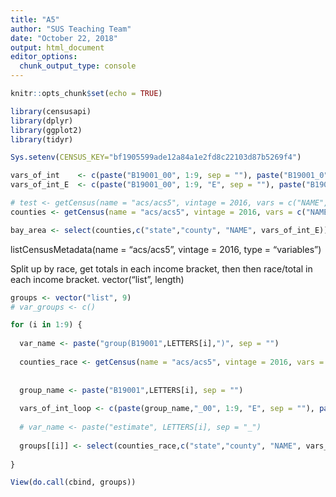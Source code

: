 ```yaml
---
title: "A5"
author: "SUS Teaching Team"
date: "October 22, 2018"
output: html_document
editor_options: 
  chunk_output_type: console
---
```


```r
knitr::opts_chunk$set(echo = TRUE)
```

```r
library(censusapi)
library(dplyr)
library(ggplot2)
library(tidyr)
```

```r
Sys.setenv(CENSUS_KEY="bf1905599ade12a84a1e2fd8c22103d87b5269f4")
```

```r
vars_of_int    <- c(paste("B19001_00", 1:9, sep = ""), paste("B19001_0", 10:17, sep = ""))
vars_of_int_E  <- c(paste("B19001_00", 1:9, "E", sep = ""), paste("B19001_0", 10:17, "E", sep = ""))
```


```r
# test <- getCensus(name = "acs/acs5", vintage = 2016, vars = c("NAME", "group(B19001)"), region = "tract:*", regionin = "state:06+county:001,013,041,055,075,081,085,095,097")
counties <- getCensus(name = "acs/acs5", vintage = 2016, vars = c("NAME","group(B19001)"), region = "county:001,013,041,055,075,081,085,095,097", regionin = "state:06")

bay_area <- select(counties,c("state","county", "NAME", vars_of_int_E)) %>% gather(variable, value, -c("state","county", "NAME")) %>% group_by(variable) %>% summarize("estimate_total" = sum(value))
```


listCensusMetadata(name = "acs/acs5", vintage = 2016, type = "variables")

Split up by race, get totals in each income bracket, then then race/total in each income bracket. 
vector("list", length)

```r
groups <- vector("list", 9)
# var_groups <- c()

for (i in 1:9) {
  
  var_name <- paste("group(B19001",LETTERS[i],")", sep = "")
  
  counties_race <- getCensus(name = "acs/acs5", vintage = 2016, vars = c("NAME",var_name), region = "county:001,013,041,055,075,081,085,095,097", regionin = "state:06")
  
  
  group_name <- paste("B19001",LETTERS[i], sep = "")
  
  vars_of_int_loop <- c(paste(group_name,"_00", 1:9, "E", sep = ""), paste(group_name,"_0", 10:17, "E", sep = ""))
  
  # var_name <- paste("estimate", LETTERS[i], sep = "_")
  
  groups[[i]] <- select(counties_race,c("state","county", "NAME", vars_of_int_loop)) %>% gather(variable, value, -c("state","county", "NAME")) %>% group_by(variable) %>% summarise("estimate" = sum(value)) %>% select(estimate)
  
}

View(do.call(cbind, groups))
```

